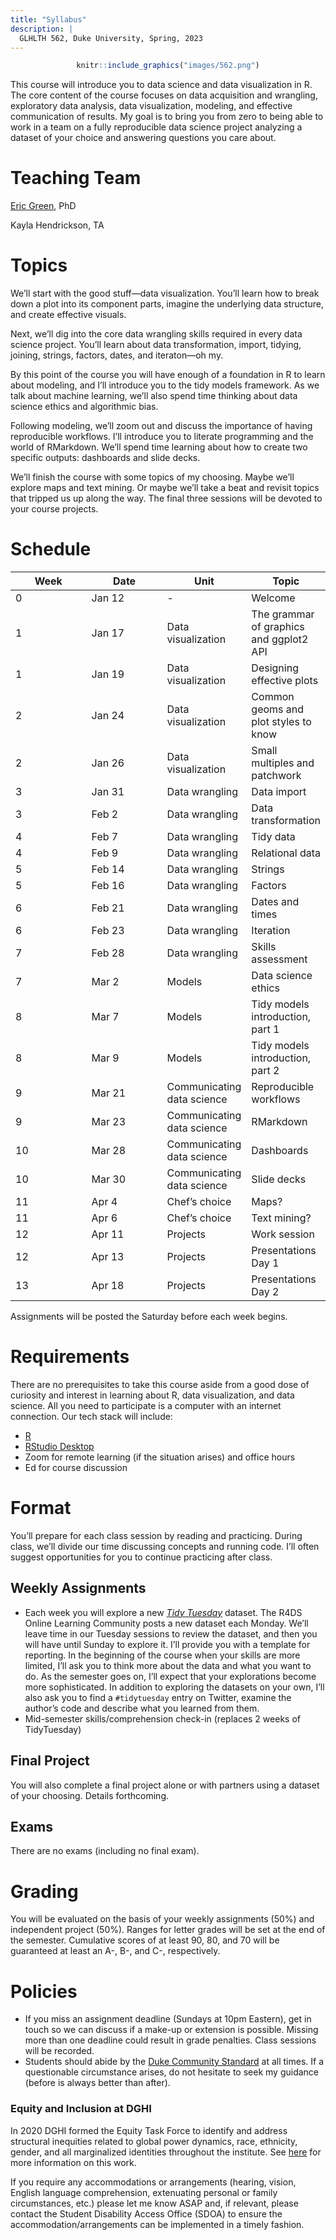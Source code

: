 ```yaml
---
title: "Syllabus"
description: |
  GLHLTH 562, Duke University, Spring, 2023
---
```


<center>
```r
knitr::include_graphics("images/562.png")
```
</center>

This course will introduce you to data science and data visualization in R. The core content of the course focuses on data acquisition and wrangling, exploratory data analysis, data visualization, modeling, and effective communication of results. My goal is to bring you from zero to being able to work in a team on a fully reproducible data science project analyzing a dataset of your choice and answering questions you care about.

# Teaching Team

[Eric Green](https://globalhealth.duke.edu/people/green-eric), PhD

Kayla Hendrickson, TA

# Topics

We'll start with the good stuff—data visualization. You'll learn how to break down a plot into its component parts, imagine the underlying data structure, and create effective visuals.

Next, we'll dig into the core data wrangling skills required in every data science project. You'll learn about data transformation, import, tidying, joining, strings, factors, dates, and iteraton—oh my.

By this point of the course you will have enough of a foundation in R to learn about modeling, and I'll introduce you to the tidy models framework. As we talk about machine learning, we'll also spend time thinking about data science ethics and algorithmic bias.

Following modeling, we'll zoom out and discuss the importance of having reproducible workflows. I'll introduce you to literate programming and the world of RMarkdown. We'll spend time learning about how to create two specific outputs: dashboards and slide decks.

We'll finish the course with some topics of my choosing. Maybe we'll explore maps and text mining. Or maybe we'll take a beat and revisit topics that tripped us up along the way. The final three sessions will be devoted to your course projects.


# Schedule

| Week | Date | Unit | Topic |
|--- | --- | --- | --- |
| 0 | Jan 12 | - | Welcome |
| 1 | Jan 17 | Data visualization | The grammar of graphics and ggplot2 API |
| 1 | Jan 19 | Data visualization | Designing effective plots |
| 2 | Jan 24 | Data visualization | Common geoms and plot styles to know |
| 2 | Jan 26 | Data visualization | Small multiples and patchwork |
| 3 | Jan 31 | Data wrangling | Data import |
| 3 | Feb 2 | Data wrangling | Data transformation |
| 4 | Feb 7 | Data wrangling | Tidy data |
| 4 | Feb 9 | Data wrangling | Relational data |
| 5 | Feb 14 | Data wrangling | Strings |
| 5 | Feb 16 | Data wrangling | Factors |
| 6 | Feb 21 | Data wrangling | Dates and times |
| 6 | Feb 23 | Data wrangling | Iteration |
| 7 | Feb 28 | Data wrangling | Skills assessment |
| 7 | Mar 2 | Models | Data science ethics |
| 8 | Mar 7 | Models | Tidy models introduction, part 1 |
| 8 | Mar 9 | Models | Tidy models introduction, part 2 |
| 9 | Mar 21 | Communicating data science | Reproducible workflows |
| 9 | Mar 23 | Communicating data science | RMarkdown |
| 10 | Mar 28 | Communicating data science | Dashboards |
| 10 | Mar 30 | Communicating data science | Slide decks |
| 11 | Apr 4 | Chef's choice | Maps? |
| 11 | Apr 6 | Chef's choice | Text mining? |
| 12 | Apr 11 | Projects | Work session |
| 12 | Apr 13 | Projects | Presentations Day 1 |
| 13 | Apr 18 | Projects | Presentations Day 2 |

Assignments will be posted the Saturday before each week begins.

# Requirements

There are no prerequisites to take this course aside from a good dose of curiosity and interest in learning about R, data visualization, and data science. All you need to participate is a computer with an internet connection. Our tech stack will include:

* [R](https://cloud.r-project.org/)
* [RStudio Desktop](https://posit.co/download/rstudio-desktop/)
* Zoom for remote learning (if the situation arises) and office hours
* Ed for course discussion

# Format

You'll prepare for each class session by reading and practicing. During class, we'll divide our time discussing concepts and running code. I'll often suggest opportunities for you to continue practicing after class. 

## Weekly Assignments

* Each week you will explore a new [*Tidy Tuesday*](https://github.com/rfordatascience/tidytuesday) dataset. The R4DS Online Learning Community posts a new dataset each Monday. We'll leave time in our Tuesday sessions to review the dataset, and then you will have until Sunday to explore it. I'll provide you with a template for reporting. In the beginning of the course when your skills are more limited, I'll ask you to think more about the data and what you want to do. As the semester goes on, I'll expect that your explorations become more sophisticated. In addition to exploring the datasets on your own, I'll also ask you to find a `#tidytuesday` entry on Twitter, examine the author's code and describe what you learned from them.
* Mid-semester skills/comprehension check-in (replaces 2 weeks of TidyTuesday)

## Final Project

You will also complete a final project alone or with partners using a dataset of your choosing. Details forthcoming.

## Exams

There are no exams (including no final exam).

# Grading

You will be evaluated on the basis of your weekly assignments (50%) and independent project (50%). Ranges for letter grades will be set at the end of the semester. Cumulative scores of at least 90, 80, and 70 will be guaranteed at least an A-, B-, and C-, respectively.

# Policies

* If you miss an assignment deadline (Sundays at 10pm Eastern), get in touch so we can discuss if a make-up or extension is possible. Missing more than one deadline could result in grade penalties. Class sessions will be recorded. 
* Students should abide by the [Duke Community Standard](https://studentaffairs.duke.edu/conduct/about-us/duke-community-standard) at all times. If a questionable circumstance arises, do not hesitate to seek my guidance (before is always better than after).

### Equity and Inclusion at DGHI

In 2020 DGHI formed the Equity Task Force to identify and address structural inequities related to global power dynamics, race, ethnicity, gender, and all marginalized identities throughout the institute. See [here](https://globalhealth.duke.edu/about/diversity-equity-and-inclusion){target="_blank"} for more information on this work.

If you require any accommodations or arrangements (hearing, vision, English language comprehension, extenuating personal or family circumstances, etc.) please let me know ASAP and, if relevant, please contact the Student Disability Access Office (SDOA) to ensure the accommodation/arrangements can be implemented in a timely fashion.
